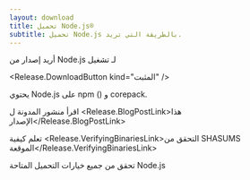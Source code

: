 ```yaml
---
layout: download
title: تحميل Node.js®️
subtitle: تحميل Node.js بالطريقة التي تريد.
---
```


<section>
  أريد إصدار <Release.VersionDropdown /> من Node.js لـ <Release.OperatingSystemDropdown exclude={["LINUX"]} /> تشغيل <Release.BitnessDropdown />

  <Release.DownloadButton kind="المثبت" />
</section>

<section>
  يحتوي Node.js على <LinkWithArrow href="https://npmjs.com">npm</LinkWithArrow> (<Release.NpmVersion />) و corepack.

اقرأ منشور المدونة ل <Release.BlogPostLink>هذا الإصدار</Release.BlogPostLink>

تعلم كيفية <Release.VerifyingBinariesLink>التحقق من SHASUMS الموقعة</Release.VerifyingBinariesLink>

تحقق من جميع خيارات التحميل المتاحة Node.js <LinkWithArrow href="https://nodejs.org/dist/" />

</section>
